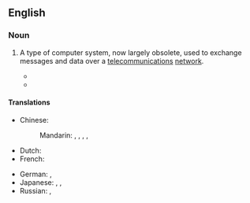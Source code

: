 ==English==
{{wikipedia}}

===Noun===
{{en-noun|head=[[bulletin board]] [[system]]}}

# {{lb|en|computing|historical}} A type of computer system, now largely obsolete, used to exchange messages and data over a [[telecommunications]] [[network]].
#: {{syn|en|BBS|bulletin board service|CBBS}}
#* {{quote-journal|en|date=1986-04-21|issue=16|volume=8|work=InfoWorld|issn=0199-6649|title=Managers Say Bulletin Boards Part of Job|author=Melissa Calvo|page=18|pageurl=https://books.google.com/books?id=Qy8EAAAAMBAJ&pg=PA18&dq=%22bulletin+board+systems%22&hl=&cd=47&source=gbs_api#v=onepage&q=%22bulletin%20board%20systems%22&f=false|text=As companies increase their use of microcomputer-based '''bulletin board systems''', microcomputer managers are finding themselves saddled with the responsibility of being system operators for the boards.}}
#* {{quote-book|en|year=2001|author=Sanjiv Purba|title=Architectures for E-Business Systems|publisher=CRC Press|isbn=9781420031508|page=702|text=Hackers and hacker clubs primarily communicate by means of '''bulletin board systems'''. It is estimated that there are about 1,300 underground bulletin boards in the U.S.}}

====Translations====
{{trans-top|computer system to exchange messages and data}}
* Chinese:
*: Mandarin: {{t|cmn|電子佈告欄|sc=Hani}}, {{t|cmn|电子布告栏|tr=diànzǐ bùgàolán|sc=Hani}}, {{t|cmn|電子佈告欄系統|sc=Hani}}, {{t|cmn|电子布告栏系统|tr=diànzǐ bùgàolán xìtǒng|sc=Hani}}, {{t+|cmn|BBS|sc=Latn}}
* Dutch: {{t|nl|bulletin board system|n}}
* French: {{t|fr|système babillard electronique|f}}
{{trans-mid}}
* German: {{t|de|Bulletin Board System|n}}, {{t+|de|Mailbox|f}}
* Japanese: {{t|ja|電子掲示板|tr=でんしけいじばん, denshi keijiban|sc=Jpan}}, {{t+|ja|掲示板|tr=けいじばん, keijiban|sc=Jpan}}, {{t|ja|BBS|alt=ＢＢＳ|sc=Jpan|tr=BBS}}
* Russian: {{t|ru|электро́нная доска́ объявле́ний|f}}, {{t|ru|BBS|m|sc=Latn}}
{{trans-bottom}}